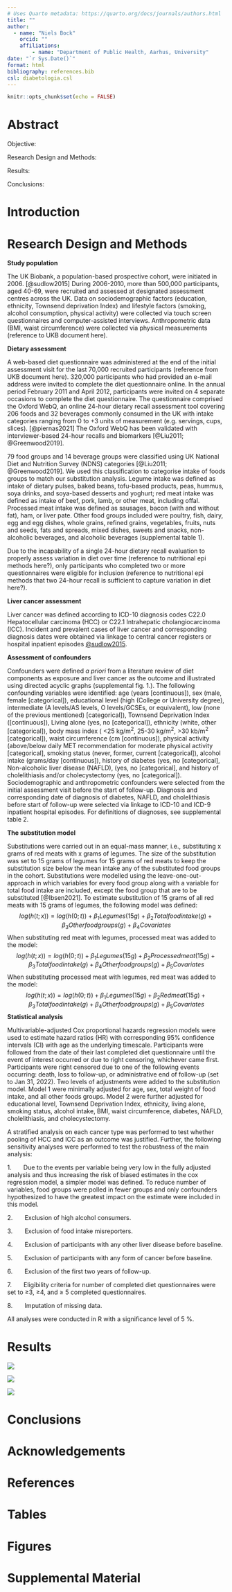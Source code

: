 ```yaml
---
# Uses Quarto metadata: https://quarto.org/docs/journals/authors.html
title: ""
author:
  - name: "Niels Bock"
    orcid: ""
    affiliations: 
        - name: "Department of Public Health, Aarhus, University"
date: "`r Sys.Date()`"
format: html
bibliography: references.bib
csl: diabetologia.csl
---
```


```r
knitr::opts_chunk$set(echo = FALSE)
```

# Abstract

Objective:

Research Design and Methods:

Results:

Conclusions:

# Introduction

# Research Design and Methods

**Study population**

The UK Biobank, a population-based prospective cohort, were initiated in
2006. [@sudlow2015] During 2006-2010, more than 500,000 participants,
aged 40-69, were recruited and assessed at designated assessment centres
across the UK. Data on sociodemographic factors (education, ethnicity,
Townsend deprivation Index) and lifestyle factors (smoking, alcohol
consumption, physical activity) were collected via touch screen
questionnaires and computer-assisted interviews. Anthropometric data
(BMI, waist circumference) were collected via physical measurements
(reference to UKB document here).

**Dietary assessment**

A web-based diet questionnaire was administered at the end of the
initial assessment visit for the last 70,000 recruited participants
(reference from UKB document here). 320,000 participants who had
provided an e-mail address were invited to complete the diet
questionnaire online. In the annual period February 2011 and April 2012,
participants were invited on 4 separate occasions to complete the diet
questionnaire. The questionnaire comprised the Oxford WebQ, an online
24-hour dietary recall assessment tool covering 206 foods and 32
beverages commonly consumed in the UK with intake categories ranging
from 0 to +3 units of measurement (e.g. servings, cups, slices).
[@piernas2021] The Oxford WebQ has been validated with interviewer-based
24-hour recalls and biomarkers [@Liu2011; @Greenwood2019].

79 food groups and 14 beverage groups were classified using UK National
Diet and Nutrition Survey (NDNS) categories [@Liu2011; @Greenwood2019].
We used this classification to categorise intake of foods groups to
match our substitution analysis. Legume intake was defined as intake of
dietary pulses, baked beans, tofu-based products, peas, hummus, soya
drinks, and soya-based desserts and yoghurt; red meat intake was defined
as intake of beef, pork, lamb, or other meat, including offal. Processed
meat intake was defined as sausages, bacon (with and without fat), ham,
or liver pate. Other food groups included were poultry, fish, dairy, egg
and egg dishes, whole grains, refined grains, vegetables, fruits, nuts
and seeds, fats and spreads, mixed dishes, sweets and snacks,
non-alcoholic beverages, and alcoholic beverages (supplemental table 1).

Due to the incapability of a single 24-hour dietary recall evaluation to
properly assess variation in diet over time (reference to nutritional
epi methods here?), only participants who completed two or more
questionnaires were eligible for inclusion (reference to nutritional epi
methods that two 24-hour recall is sufficient to capture variation in
diet here?).

**Liver cancer assessment**

Liver cancer was defined according to ICD-10 diagnosis codes C22.0
Hepatocellular carcinoma (HCC) or C22.1 Intrahepatic cholangiocarcinoma
(ICC). Incident and prevalent cases of liver cancer and corresponding
diagnosis dates were obtained via linkage to central cancer registers or
hospital inpatient episodes
[\@sudlow2015](reference%20from%20UKB%20document%20here).

**Assessment of confounders**

Confounders were defined *a priori* from a literature review of diet
components as exposure and liver cancer as the outcome and illustrated
using directed acyclic graphs (supplemental fig. 1.). The following
confounding variables were identified: age (years \[continuous\]), sex
(male, female \[categorical\]), educational level (high (College or
University degree), intermediate (A levels/AS levels, O levels/GCSEs, or
equivalent), low (none of the previous mentioned) \[categorical\]),
Townsend Deprivation Index (\[continuous\]), Living alone (yes, no
\[categorical\]), ethnicity (white, other \[categorical\]), body mass
index ( \<25 kg/m^2^, 25-30 kg/m^2^, \>30 kb/m^2^ \[categorical\]),
waist circumference (cm \[continuous\]), physical activity (above/below
daily MET recommendation for moderate physical activity \[categorical\],
smoking status (never, former, current \[categorical\]), alcohol intake
(grams/day \[continuous\]), history of diabetes (yes, no
\[categorical\], Non-alcoholic liver disease (NAFLD), (yes, no
\[categorical\], and history of cholelithiasis and/or cholecystectomy
(yes, no \[categorical\]). Sociodemographic and anthropometric
confounders were selected from the initial assessment visit before the
start of follow-up. Diagnosis and corresponding date of diagnosis of
diabetes, NAFLD, and cholelithiasis before start of follow-up were
selected via linkage to ICD-10 and ICD-9 inpatient hospital episodes.
For definitions of diagnoses, see supplemental table 2.

**The substitution model**

Substitutions were carried out in an equal-mass manner, i.e.,
substituting x grams of red meats with x grams of legumes. The size of
the substitution was set to 15 grams of legumes for 15 grams of red
meats to keep the substitution size below the mean intake any of the
substituted food groups in the cohort. Substitutions were modelled using
the leave-one-out-approach in which variables for every food group along
with a variable for total food intake are included, except the food
group that are to be substituted [@Ibsen2021]. To estimate substitution
of 15 grams of all red meats with 15 grams of legumes, the following
model was defined: $$
log(h(t;x)) = log(h(0;t)) + \beta_1 Legumes (15g) + \beta_2 Total food intake (g) + \beta_3 Other food groups(g) + \beta_4 Covariates
$$ When substituting red meat with legumes, processed meat was added to
the model: $$
log(h(t;x)) = log(h(0;t)) + \beta_1 Legumes (15g) + \beta_2 Processed meat (15g) + \beta_3 Total food intake (g) + \beta_4 Other food groups(g) + \beta_5 Covariates
$$ When substituting processed meat with legumes, red meat was added to
the model: $$
log(h(t;x)) = log(h(0;t)) + \beta_1 Legumes (15g) + \beta_2 Red meat (15g) + \beta_3 Total food intake (g) + \beta_4 Other food groups(g) + \beta_5 Covariates
$$ **Statistical analysis**

Multivariable-adjusted Cox proportional hazards regression models were
used to estimate hazard ratios (HR) with corresponding 95% confidence
intervals (CI) with age as the underlying timescale. Participants were
followed from the date of their last completed diet questionnaire until
the event of interest occurred or due to right censoring, whichever came
first. Participants were right censored due to one of the following
events occurring: death, loss to follow-up, or administrative end of
follow-up (set to Jan 31, 2022). Two levels of adjustments were added to
the substitution model. Model 1 were minimally adjusted for age, sex,
total weight of food intake, and all other foods groups. Model 2 were
further adjusted for educational level, Townsend Deprivation Index,
ethnicity, living alone, smoking status, alcohol intake, BMI, waist
circumference, diabetes, NAFLD, cholelithiasis, and cholecystectomy.

A stratified analysis on each cancer type was performed to test whether
pooling of HCC and ICC as an outcome was justified. Further, the
following sensitivity analyses were performed to test the robustness of
the main analysis:

1.       Due to the events per variable being very low in the fully
adjusted analysis and thus increasing the risk of biased estimates in
the cox regression model, a simpler model was defined. To reduce number
of variables, food groups were polled in fewer groups and only
confounders hypothesized to have the greatest impact on the estimate
were included in this model.

2.       Exclusion of high alcohol consumers.

3.       Exclusion of food intake misreporters.

4.       Exclusion of participants with any other liver disease before
baseline.

5.       Exclusion of participants with any form of cancer before
baseline.

6.       Exclusion of the first two years of follow-up.

7.       Eligibility criteria for number of completed diet
questionnaires were set to ≥3, ≥4, and ≥ 5 completed questionnaires.

8.       Imputation of missing data.

All analyses were conducted in R with a significance level of 5 %.

# Results

![](Images/table-1.png)

![](Images/table-diet.png)

![](Images/table-main-analysis.png)

# Conclusions

# Acknowledgements

# References

::: {#refs}
:::

# Tables

# Figures

# Supplemental Material
